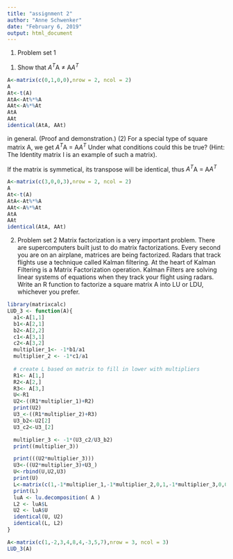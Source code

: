 ```yaml
---
title: "assignment 2"
author: "Anne Schwenker"
date: "February 6, 2019"
output: html_document
---
```

1. Problem set 1
(1) Show that $A^T$A $\neq$ A$A^T$
```r
A<-matrix(c(0,1,0,0),nrow = 2, ncol = 2)
A
At<-t(A)
AtA<-At%*%A
AAt<-A%*%At
AtA
AAt
identical(AtA, AAt) 
```

in general. (Proof and demonstration.)
(2) For a special type of square matrix A, we get $A^T$A = A$A^T$
Under what conditions could this be true? (Hint: The Identity matrix I is an example of such a matrix).

If the matrix is symmetical, its transpose will be identical, thus $A^T$A = A$A^T$

```r
A<-matrix(c(3,0,0,3),nrow = 2, ncol = 2)
A
At<-t(A)
AtA<-At%*%A
AAt<-A%*%At
AtA
AAt
identical(AtA, AAt)
```

2. Problem set 2
Matrix factorization is a very important problem. There are supercomputers built just
to do matrix factorizations. Every second you are on an airplane, matrices are being
factorized. Radars that track flights use a technique called Kalman filtering. At the heart
of Kalman Filtering is a Matrix Factorization operation. Kalman Filters are solving linear
systems of equations when they track your flight using radars.
Write an R function to factorize a square matrix A into LU or LDU, whichever you
prefer. 
```r
library(matrixcalc)
LUD_3 <- function(A){
  a1<-A[1,1]
  b1<-A[2,1]
  b2<-A[2,2]
  c1<-A[3,1]
  c2<-A[3,2]
  multiplier_1<- -1*b1/a1
  multiplier_2 <- -1*c1/a1
  
  # create L based on matrix to fill in lower with multipliers
  R1<- A[1,]
  R2<-A[2,]
  R3<- A[3,]
  U<-R1
  U2<-((R1*multiplier_1)+R2)
  print(U2)
  U3_<-((R1*multiplier_2)+R3)
  U3_b2<-U2[2]
  U3_c2<-U3_[2]

  multiplier_3 <- -1*(U3_c2/U3_b2)
  print((multiplier_3))

  print(((U2*multiplier_3)))
  U3<-((U2*multiplier_3)+U3_)
  U<-rbind(U,U2,U3)
  print(U)
  L<-matrix(c(1,-1*multiplier_1,-1*multiplier_2,0,1,-1*multiplier_3,0,0,1),nrow=3,ncol=3)
  print(L)
  luA <- lu.decomposition( A )
  L2 <- luA$L
  U2 <- luA$U
  identical(U, U2)
  identical(L, L2)
}

A<-matrix(c(1,-2,3,4,8,4,-3,5,7),nrow = 3, ncol = 3)
LUD_3(A)

```
